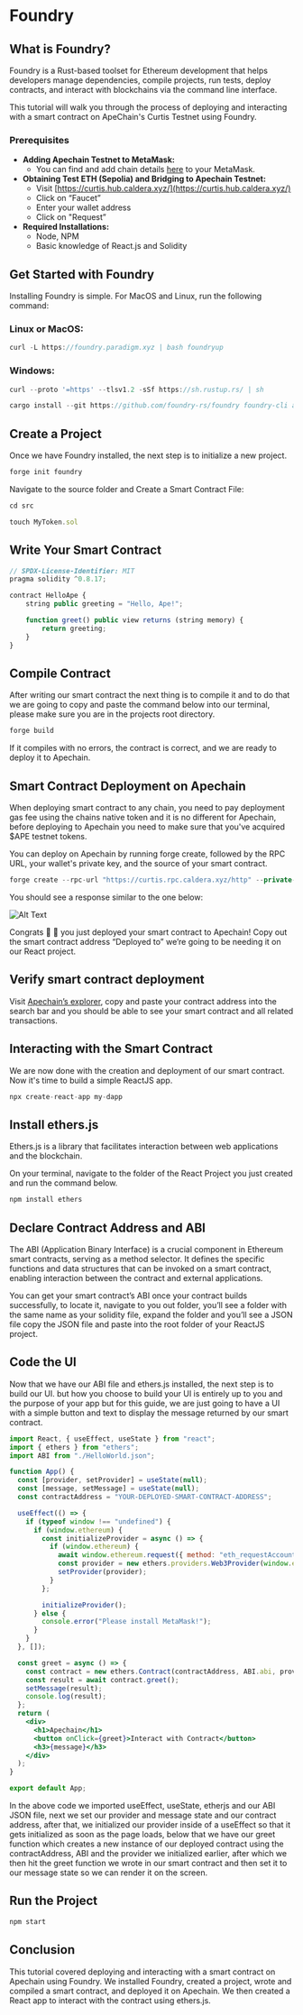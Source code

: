 
# Foundry
## What is Foundry?


Foundry is a Rust-based toolset for Ethereum development that helps developers manage dependencies, compile projects, run tests, deploy contracts, and interact with blockchains via the command line interface.


<Callout>This tutorial will walk you through the process of deploying and interacting with a smart contract on ApeChain's Curtis Testnet using Foundry.</Callout>

### **Prerequisites**

- **Adding Apechain Testnet to MetaMask:**
    - You can find and add chain details [here](https://curtis.hub.caldera.xyz/) to your MetaMask.
- **Obtaining Test ETH (Sepolia) and Bridging to Apechain Testnet:**
    - Visit [https://curtis.hub.caldera.xyz/](https://curtis.hub.caldera.xyz/)
    - Click on “Faucet”
    - Enter your wallet address
    - Click on "Request”
- **Required Installations:**
    - Node, NPM
    - Basic knowledge of React.js and Solidity

## Get Started with Foundry

Installing Foundry is simple. For MacOS and Linux, run the following command:


### **Linux or MacOS:**

```jsx
curl -L https://foundry.paradigm.xyz | bash foundryup
```

### Windows:

```jsx
curl --proto '=https' --tlsv1.2 -sSf https://sh.rustup.rs/ | sh

cargo install --git https://github.com/foundry-rs/foundry foundry-cli anvil --bins --locked
```

## **Create a Project**

Once we have Foundry installed, the next step is to initialize a new project.

```jsx
forge init foundry
```

Navigate to the source folder and Create a Smart Contract File:

```jsx
cd src

touch MyToken.sol
```

## **Write Your Smart Contract**

```jsx
// SPDX-License-Identifier: MIT
pragma solidity ^0.8.17;

contract HelloApe {
    string public greeting = "Hello, Ape!";

    function greet() public view returns (string memory) {
        return greeting;
    }
}
```

## **Compile Contract**

After writing our smart contract the next thing is to compile it and to do that we are going to copy and paste the command below into our terminal, please make sure you are in the projects root directory.

```jsx
forge build
```

If it compiles with no errors, the contract is correct, and we are ready to deploy it to Apechain.


## **Smart Contract Deployment on Apechain**

When deploying smart contract to any chain, you need to pay deployment gas fee using the chains native token and it is no different for Apechain, before deploying to Apechain you need to make sure that you've acquired $APE testnet tokens.

You can deploy on Apechain by running forge create, followed by the RPC URL, your wallet's private key, and the source of your smart contract.

```jsx
forge create --rpc-url "https://curtis.rpc.caldera.xyz/http" --private-key `your-private-key` src/FileName.sol:ContractName
```

You should see a response similar to the one below:

![Alt Text](../../images/foundry-terminal.png)

Congrats 🎉 🎊  you just deployed your smart contract to Apechain! Copy out the smart contract address “Deployed to” we’re going to be needing it on our React project.

## **Verify smart contract deployment**

Visit [Apechain’s explorer](https://curtis.explorer.caldera.xyz/), copy and paste your contract address into the search bar and you should be able to see your smart contract and all related transactions.

## Interacting with the Smart Contract

We are now done with the creation and deployment of our smart contract. Now it's time to build a simple ReactJS app.

```jsx
npx create-react-app my-dapp
```

## **Install ethers.js**

Ethers.js is a library that facilitates interaction between web applications and the blockchain.

On your terminal, navigate to the folder of the React Project you just created and run the command below.

```jsx
npm install ethers
```

## **Declare Contract Address and ABI**

The ABI (Application Binary Interface) is a crucial component in Ethereum smart contracts, serving as a method selector. It defines the specific functions and data structures that can be invoked on a smart contract, enabling interaction between the contract and external applications.

You can get your smart contract’s ABI once your contract builds successfully, to locate it, navigate to you out folder, you’ll see a folder with the same name as your solidity file, expand the folder and you’ll see a JSON file copy the JSON file and paste into the root folder of your ReactJS project.

## **Code the UI**

Now that we have our ABI file and ethers.js installed, the next step is to build our UI.
but how you choose to build your UI is entirely up to you and the purpose of your app but for this guide, we are just going to have a UI with a simple button and text to display the message returned by our smart contract.

```jsx
import React, { useEffect, useState } from "react";
import { ethers } from "ethers";
import ABI from "./HelloWorld.json";

function App() {
  const [provider, setProvider] = useState(null);
  const [message, setMessage] = useState(null);
  const contractAddress = "YOUR-DEPLOYED-SMART-CONTRACT-ADDRESS";

  useEffect(() => {
    if (typeof window !== "undefined") {
      if (window.ethereum) {
        const initializeProvider = async () => {
          if (window.ethereum) {
            await window.ethereum.request({ method: "eth_requestAccounts" });
            const provider = new ethers.providers.Web3Provider(window.ethereum);
            setProvider(provider);
          }
        };

        initializeProvider();
      } else {
        console.error("Please install MetaMask!");
      }
    }
  }, []);

  const greet = async () => {
    const contract = new ethers.Contract(contractAddress, ABI.abi, provider);
    const result = await contract.greet();
    setMessage(result);
    console.log(result);
  };
  return (
    <div>
      <h1>Apechain</h1>
      <button onClick={greet}>Interact with Contract</button>
      <h3>{message}</h3>
    </div>
  );
}

export default App;
```

In the above code we imported useEffect, useState, etherjs and our ABI JSON file, next we set our provider and message state and our contract address, after that, we initialized our provider inside of a useEffect so that it gets initialized as soon as the page loads, below that we have our greet function which creates a new instance of our deployed contract using the contractAddress, ABI and the provider we initialized earlier, after which we then hit the greet function we wrote in our smart contract and then set it to our message state so we can render it on the screen.

## **Run the Project**

```jsx
npm start
```

## **Conclusion**

This tutorial covered deploying and interacting with a smart contract on Apechain using Foundry. We installed Foundry, created a project, wrote and compiled a smart contract, and deployed it on Apechain. We then created a React app to interact with the contract using ethers.js.

